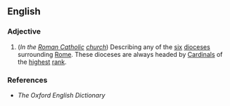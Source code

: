 ==English==

===Adjective===
{{en-adj|-}}

# (''In the [[Roman Catholic]] [[church]]'') Describing any of the [[six]] [[diocese]]s surrounding [[Rome]]. These dioceses are always headed by [[cardinal|Cardinals]] of the [[high#Adjective|highest]] [[rank]].

===References===
* ''The Oxford English Dictionary''